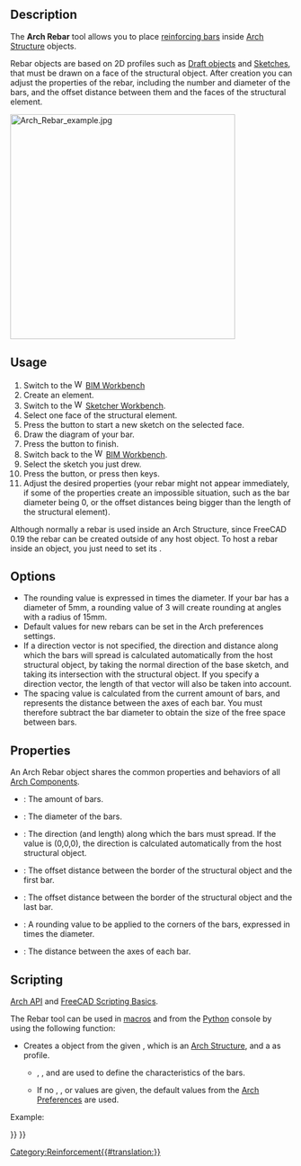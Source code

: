 <languages/>
<translate>

<!--T:1-->
{{Docnav
|[[Arch_Equipment|Equipment]]
|[[Reinforcement_StraightRebar|StraightRebar]]
|[[BIM_Workbench|BIM]]
|IconL=Arch_Equipment.svg
|IconR=Reinforcement_StraightRebar.svg
|IconC=Workbench_BIM.svg
}}

<!--T:27-->
{{Docnav
|
|[[Reinforcement_StraightRebar|StraightRebar]]
|[[Reinforcement_Workbench|Reinforcement]]
|IconL=
|IconR=Reinforcement_StraightRebar.svg
|IconC=Reinforcement_Workbench.svg
}}

<!--T:29-->
{{VeryImportantMessage|THIS COMMAND IS PART OF THE INTEGRATED [[BIM_Workbench|BIM WORKBENCH]] IN V1.0<br>
This page has been updated for that version.}}

<!--T:23-->
{{GuiCommand
|Name=Arch Rebar
|MenuLocation=3D/BIM → Reinforcement tools → Custom Rebar
|Workbenches=[[BIM_Workbench|BIM]], [[Reinforcement_Workbench|Reinforcement]]
|Shortcut={{KEY|R}} {{KEY|B}}
|SeeAlso=
}}

==Description== <!--T:2-->

<!--T:3-->
The '''Arch Rebar''' tool allows you to place [https://en.wikipedia.org/wiki/Rebar reinforcing bars] inside [[Arch_Structure|Arch Structure]] objects.

<!--T:20-->
Rebar objects are based on 2D profiles such as [[Draft_Workbench|Draft objects]] and [[Sketcher_Workbench|Sketches]], that must be drawn on a face of the structural object. After creation you can adjust the properties of the rebar, including the number and diameter of the bars, and the offset distance between them and the faces of the structural element.

</translate>
[[Image:Arch Rebar example.jpg|400px]]
<translate>
<!--T:5-->
{{Caption|Structural object with two sketches drawn on its faces, which are then turned into two sets of rebar objects}}

==Usage== <!--T:6-->

<!--T:7-->
# Switch to the [[Image:Workbench_BIM.svg|16px]] [[BIM_Workbench|BIM Workbench]]
# Create an {{Button|[[Image:Arch_Structure.svg|16px]] [[Arch_Structure|Arch Structure]]}} element.
# Switch to the [[Image:Workbench_Sketcher.svg|16px]] [[Sketcher_Workbench|Sketcher Workbench]].
# Select one face of the structural element.
# Press the {{Button|[[Image:Sketcher_NewSketch.svg|16px]] [[Sketcher_NewSketch|New Sketch]]}} button to start a new sketch on the selected face.
# Draw the diagram of your bar.
# Press the {{Button|[[Image:Sketcher_LeaveSketch.svg|16px]] [[Sketcher_LeaveSketch|Leave Sketch]]}} button to finish.
# Switch back to the [[Image:Workbench_BIM.svg|16px]] [[BIM_Workbench|BIM Workbench]].
# Select the sketch you just drew.
# Press the {{Button|[[Image:Arch_Rebar.svg|16px]] [[Arch_Rebar|Rebar]]}} button, or press {{KEY|R}} then {{KEY|B}} keys.
# Adjust the desired properties (your rebar might not appear immediately, if some of the properties create an impossible situation, such as the bar diameter being 0, or the offset distances being bigger than the length of the structural element).

<!--T:24-->
Although normally a rebar is used inside an Arch Structure, since FreeCAD 0.19 the rebar can be created outside of any host object. To host a rebar inside an object, you just need to set its {{PropertyData|Host}}.

==Options== <!--T:8-->

<!--T:9-->
* The rounding value is expressed in times the diameter. If your bar has a diameter of 5mm, a rounding value of 3 will create rounding at angles with a radius of 15mm.
* Default values for new rebars can be set in the Arch preferences settings.
* If a direction vector is not specified, the direction and distance along which the bars will spread is calculated automatically from the host structural object, by taking the normal direction of the base sketch, and taking its intersection with the structural object. If you specify a direction vector, the length of that vector will also be taken into account.
* The spacing value is calculated from the current amount of bars, and represents the distance between the axes of each bar. You must therefore subtract the bar diameter to obtain the size of the free space between bars.

==Properties== <!--T:10-->

<!--T:30-->
An Arch Rebar object shares the common properties and behaviors of all [[Arch_Component|Arch Components]].

<!--T:11-->
* {{PropertyData|Amount}}: The amount of bars.
* {{PropertyData|Diameter}}: The diameter of the bars.
* {{PropertyData|Direction}}: The direction (and length) along which the bars must spread. If the value is (0,0,0), the direction is calculated automatically from the host structural object.
* {{PropertyData|Offset Start}}: The offset distance between the border of the structural object and the first bar.
* {{PropertyData|Offset End}}: The offset distance between the border of the structural object and the last bar.
* {{PropertyData|Rounding}}: A rounding value to be applied to the corners of the bars, expressed in times the diameter.
* {{PropertyData|Spacing}}: The distance between the axes of each bar.

==Scripting== <!--T:12-->

<!--T:26-->
{{Emphasis|See also:}} [[Arch_API|Arch API]] and [[FreeCAD_Scripting_Basics|FreeCAD Scripting Basics]].

<!--T:13-->
The Rebar tool can be used in [[Macros|macros]] and from the [[Python|Python]] console by using the following function:

</translate>
{{Code|code=
Rebar = makeRebar(baseobj=None, sketch=None, diameter=None, amount=1, offset=None, name="Rebar")
}}
<translate>

<!--T:14-->
* Creates a {{incode|Rebar}} object from the given {{incode|baseobj}}, which is an [[Arch Structure|Arch Structure]], and a {{incode|sketch}} as profile.
** {{incode|diameter}}, {{incode|amount}}, and {{incode|offset}} are used to define the characteristics of the bars.
** If no {{incode|diameter}}, {{incode|amount}}, or {{incode|offset}} values are given, the default values from the [[Arch Preferences|Arch Preferences]] are used.

<!--T:15-->
Example:

</translate>
{{Code|code=
import FreeCAD, Arch, Part

Structure = Arch.makeStructure(None, length=1000, width=1000, height=3000)
Structure.ViewObject.Transparency = 80
FreeCAD.ActiveDocument.recompute()

p1 = FreeCAD.Vector(-400, 400, 0)
p2 = FreeCAD.Vector(400, 400, 0)
Sketch = FreeCAD.ActiveDocument.addObject('Sketcher::SketchObject', 'Sketch')
Sketch.MapMode = "FlatFace"
Sketch.AttachmentSupport = [(Structure, "Face6")]
Sketch.addGeometry(Part.LineSegment(p1, p2))
FreeCAD.ActiveDocument.recompute()

Rebar = Arch.makeRebar(Structure, Sketch, diameter=80, amount=7, offset=50)
Rebar.OffsetStart = 100
Rebar.OffsetEnd = 100
FreeCAD.ActiveDocument.recompute()
}}
<translate>


<!--T:28-->
{{Docnav
|
|[[Reinforcement_StraightRebar|StraightRebar]]
|[[Reinforcement_Workbench|Reinforcement]]
|IconL=
|IconR=Reinforcement_StraightRebar.svg
|IconC=Reinforcement_Workbench.svg
}}

<!--T:19-->
{{Docnav
|[[Arch_Equipment|Equipment]]
|[[Reinforcement_StraightRebar|StraightRebar]]
|[[BIM_Workbench|BIM]]
|IconL=Arch_Equipment.svg
|IconR=Reinforcement_StraightRebar.svg
|IconC=Workbench_BIM.svg
}}

</translate>
[[Category:Reinforcement{{#translation:}}]]
{{BIM_Tools_navi{{#translation:}}}}
{{Userdocnavi{{#translation:}}}}